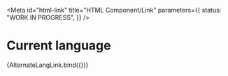 <!-- @license CC0-1.0 -->


<Meta
  id="html-link"
  title="HTML Component/Link"
  parameters={{
    status: "WORK IN PROGRESS",
  }}
/>

# Current language

<Canvas>
  <Story
    name="--current-lang"
    args={{
      current: true,
      hreflang: "en",
      lang: "en",
      textContent: "EN",
      title: "This page in English",
    }}
  >
    {AlternateLangLink.bind({})}
  </Story>
</Canvas>
